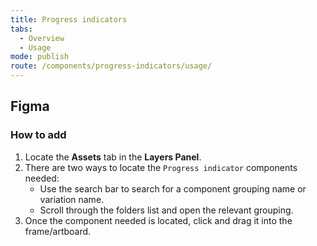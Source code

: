 ```yaml
---
title: Progress indicators
tabs:
  - Overview
  - Usage
mode: publish
route: /components/progress-indicators/usage/
---
```


## Figma

### How to add

1. Locate the **Assets** tab in the **Layers Panel**.
2. There are two ways to locate the `Progress indicator` components needed:
   - Use the search bar to search for a component grouping name or variation name.
   - Scroll through the folders list and open the relevant grouping.
3. Once the component needed is located, click and drag it into the frame/artboard.
